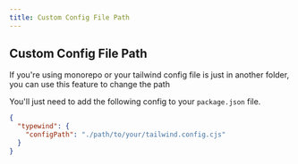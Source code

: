 ```yaml
---
title: Custom Config File Path
---
```


## Custom Config File Path

If you're using monorepo or your tailwind config file is just in another folder, you can use this feature to change the path

You'll just need to add the following config to your `package.json` file.
```json filename="package.json"
{
  "typewind": {
    "configPath": "./path/to/your/tailwind.config.cjs"
  }
}
```
